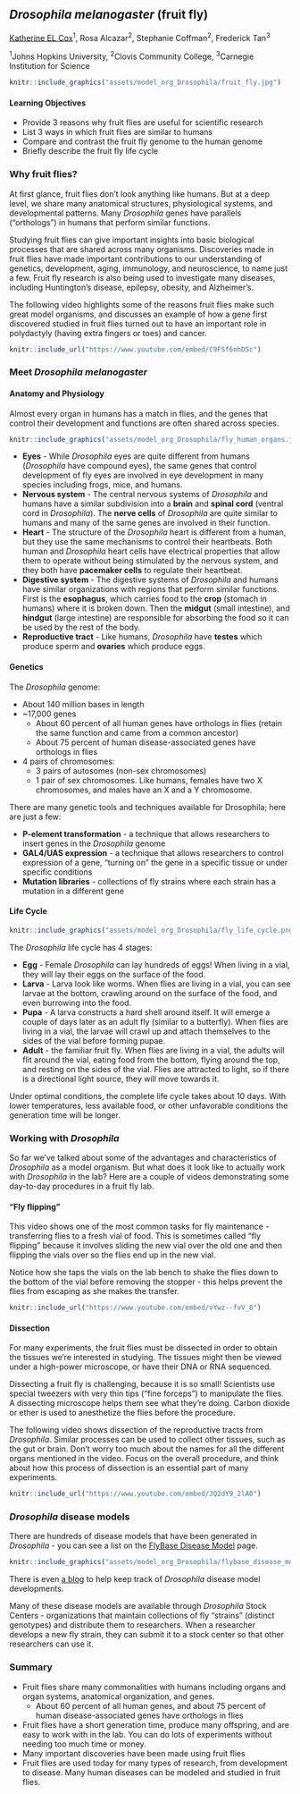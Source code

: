 ## *Drosophila melanogaster* (fruit fly) {#model-org-drosophila}

:::{.section-metadata}
[Katherine EL Cox](https://katherinecox.github.io/)^1^, Rosa Alcazar^2^, Stephanie Coffman^2^, Frederick Tan^3^

^1^Johns Hopkins University, ^2^Clovis Community College, ^3^Carnegie Institution for Science
:::

```r

knitr::include_graphics("assets/model_org_Drosophila/fruit_fly.jpg")
```

#### Learning Objectives {-}

- Provide 3 reasons why fruit flies are useful for scientific research
- List 3 ways in which fruit flies are similar to humans
- Compare and contrast the fruit fly genome to the human genome
- Briefly describe the fruit fly life cycle

### Why fruit flies?

At first glance, fruit flies don’t look anything like humans.  But at a deep level, we share many anatomical structures, physiological systems, and developmental patterns.  Many *Drosophila* genes have parallels (“orthologs”) in humans that perform similar functions.

Studying fruit flies can give important insights into basic biological processes that are shared across many organisms.  Discoveries made in fruit flies have made important contributions to our understanding of genetics, development, aging, immunology, and neuroscience, to name just a few.  Fruit fly research is also being used to investigate many diseases, including Huntington’s disease, epilepsy, obesity, and Alzheimer's. 

The following video highlights some of the reasons fruit flies make such great model organisms, and discusses an example of how a gene first discovered studied in fruit flies turned out to have an important role in polydactyly (having extra fingers or toes) and cancer.

```r
knitr::include_url("https://www.youtube.com/embed/C9FSf6nhDSc")
```


### Meet *Drosophila melanogaster*

#### Anatomy and Physiology {-}

Almost every organ in humans has a match in flies, and the genes that control their development and functions are often shared across species.

```r

knitr::include_graphics("assets/model_org_Drosophila/fly_human_organs.jpg")
```

- **Eyes** - While *Drosophila* eyes are quite different from humans (*Drosophila* have compound eyes), the same genes that control development of fly eyes are involved in eye development in many species including frogs, mice, and humans.
- **Nervous system** - The central nervous systems of *Drosophila* and humans have a similar subdivision into a **brain** and **spinal cord** (ventral cord in *Drosophila*).  The **nerve cells** of *Drosophila* are quite similar to humans and many of the same genes are involved in their function.
- **Heart** - The structure of the *Drosophila* heart is different from a human, but they use the same mechanisms to control their heartbeats.  Both human and *Drosophila* heart cells have electrical properties that allow them to operate without being stimulated by the nervous system, and they both have **pacemaker cells** to regulate their heartbeat.
- **Digestive system** - The digestive systems of *Drosophila* and humans have similar organizations with regions that perform similar functions.  First is the **esophagus**,  which carries food to the **crop** (stomach in humans) where it is broken down.  Then the **midgut** (small intestine), and **hindgut** (large intestine) are responsible for absorbing the food so it can be used by the rest of the body.
- **Reproductive tract** - Like humans, *Drosophila* have **testes** which produce sperm and **ovaries** which produce eggs.

#### Genetics {-}

The *Drosophila* genome:

+ About 140 million bases in length
+ ~17,000 genes
    + About 60 percent of all human genes have orthologs in flies (retain the same function and came from a common ancestor)
    + About 75 percent of human disease-associated genes have orthologs in flies
+ 4 pairs of chromosomes:
    + 3 pairs of autosomes (non-sex chromosomes)
    + 1 pair of sex chromosomes.  Like humans, females have two X chromosomes, and males have an X and a Y chromosome.

There are many genetic tools and techniques available for Drosophila; here are just a few:

- **P-element transformation** - a technique that allows researchers to insert genes in the *Drosophila* genome
- **GAL4/UAS expression** - a technique that allows researchers to control expression of a gene, “turning on” the gene in a specific tissue or under specific conditions
- **Mutation libraries** - collections of fly strains where each strain has a mutation in a different gene

#### Life Cycle {-}

```r

knitr::include_graphics("assets/model_org_Drosophila/fly_life_cycle.png")
```

The *Drosophila* life cycle has 4 stages:

- **Egg** - Female *Drosophila* can lay hundreds of eggs!  When living in a vial, they will lay their eggs on the surface of the food.
- **Larva** - Larva look like worms.  When flies are living in a vial, you can see larvae at the bottom, crawling around on the surface of the food, and even burrowing into the food.
- **Pupa** - A larva constructs a hard shell around itself.  It will emerge a couple of days later as an adult fly (similar to a butterfly).  When flies are living in a vial, the larvae will crawl up and attach themselves to the sides of the vial before forming pupae.
- **Adult** - the familiar fruit fly.  When flies are living in a vial, the adults will flit around the vial, eating food from the bottom, flying around the top, and resting on the sides of the vial.  Flies are attracted to light, so if there is a directional light source, they will move towards it.

Under optimal conditions, the complete life cycle takes about 10 days.  With lower temperatures, less available food, or other unfavorable conditions the generation time will be longer.

### Working with *Drosophila*

So far we’ve talked about some of the advantages and characteristics of *Drosophila* as a model organism.  But what does it look like to actually work with *Drosophila* in the lab?  Here are a couple of videos demonstrating some day-to-day procedures in a fruit fly lab.

#### "Fly flipping" {-}
This video shows one of the most common tasks for fly maintenance - transferring flies to a fresh vial of food.  This is sometimes called "fly flipping" because it involves sliding the new vial over the old one and then flipping the vials over so the flies end up in the new vial.

Notice how she taps the vials on the lab bench to shake the flies down to the bottom of the vial before removing the stopper - this helps prevent the flies from escaping as she makes the transfer.

```r
knitr::include_url("https://www.youtube.com/embed/vYwz--fvV_8")
```


#### Dissection {-}
For many experiments, the fruit flies must be dissected in order to obtain the tissues we’re interested in studying.  The tissues might then be viewed under a high-power microscope, or have their DNA or RNA sequenced.

Dissecting a fruit fly is challenging, because it is so small!  Scientists use special tweezers with very thin tips (“fine forceps”) to manipulate the flies.  A dissecting microscope helps them see what they’re doing.  Carbon dioxide or ether is used to anesthetize the flies before the procedure.

The following video shows dissection of the reproductive tracts from *Drosophila*.  Similar processes can be used to collect other tissues, such as the gut or brain.  Don’t worry too much about the names for all the different organs mentioned in the video.  Focus on the overall procedure, and think about how this process of dissection is an essential part of many experiments.

```r
knitr::include_url("https://www.youtube.com/embed/JQ2dY9_2lA0")
```


### *Drosophila* disease models

There are hundreds of disease models that have been generated in *Drosophila* - you can see a list on the [FlyBase Disease Model](https://flybase.org/lists/FBhh/) page.

```r

knitr::include_graphics("assets/model_org_Drosophila/flybase_disease_models.png")
```

There is even [a blog](http://flydiseasemodels.blogspot.com/) to help keep track of *Drosophila* disease model developments.

Many of these disease models are available through *Drosophila* Stock Centers - organizations that maintain collections of fly "strains" (distinct genotypes) and distribute them to researchers.  When a researcher develops a new fly strain, they can submit it to a stock center so that other researchers can use it.

### Summary

+ Fruit flies share many commonalities with humans including organs and organ systems, anatomical organization, and genes.
    + About 60 percent of all human genes, and about 75 percent of human disease-associated genes have orthologs in flies
+ Fruit flies have a short generation time, produce many offspring, and are easy to work with in the lab.  You can do lots of experiments without needing too much time or money.
+ Many important discoveries have been made using fruit flies
+ Fruit flies are used today for many types of research, from development to disease.  Many human diseases can be modeled and studied in fruit flies.
